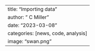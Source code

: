 ---
title: "Importing data"
author: " C Miller"
date: "2023-03-08"
categories: [news, code, analysis]
image: "swan.png"
---